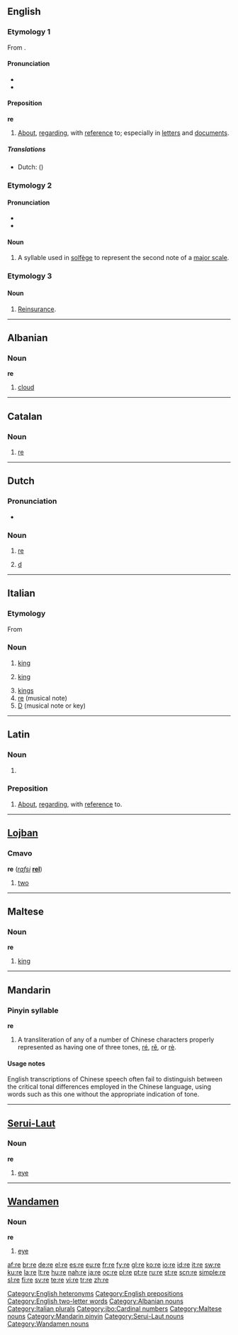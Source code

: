 {{wikipedia}}
{{also|Appendix:Variations of ‘re’}}
==English==

===Etymology 1===
From {{etyl|la}} {{term|lang=la|re}}.

====Pronunciation====
* {{IPA|/ɹiː/|/reɪ/}}
* {{rhymes|iː}}

====Preposition====
'''re'''

# [[about|About]], [[regarding]], with [[reference]] to; especially in [[letter]]s and [[document]]s.

=====Translations=====
{{trans-top|regarding}}
* Dutch: ({{t+|nl|wat}}) {{t-|nl|betreft}}
{{trans-mid}}
{{trans-bottom}}

===Etymology 2===

====Pronunciation====
* {{IPA|/reɪ/}}
* {{rhymes|eɪ}}

====Noun====
{{en-noun|-}}

# A syllable used in [[solfège]] to represent the second note of a [[major scale]].

===Etymology 3===
{{abbreviation}}

====Noun====
{{en-noun|-}}

# [[reinsurance|Reinsurance]].

[[Category:English heteronyms]]
[[Category:English prepositions]]
[[Category:English two-letter words]]

----

==Albanian==

===Noun===
'''re''' {{f}}

# [[cloud]]

[[Category:Albanian nouns]]

----

==Catalan==

===Noun===
{{ca-noun|m}}

# {{music|lang=ca}} [[#English|re]] {{gloss|second note of diatonic scale}}

----

==Dutch==

===Pronunciation===
* {{IPA|/re/|lang=nl}}

===Noun===
{{nl-noun2|f|’s|’tje}}

# {{context|Netherlands|music|lang=nl}} [[#English|re]] {{i|second note of a major scale}}
# {{context|Flemish|music|lang=nl}} [[d]] {{i|tone}}

----

==Italian==

===Etymology===
From {{etyl|la|it}} {{term|rex|lang=la}}

===Noun===
{{it-noun|re|m||}}

# [[king]]
# {{chess|lang=it}} [[king]]
# [[kings]]
# [[#English|re]] (musical note)
# [[D]] (musical note or key)

[[Category:Italian plurals]]

----

==Latin==

===Noun===
{{la-noun-form|rē}}

# {{inflection of|[[res#Latin|res]]||abl|s|lang=la}}

===Preposition===
{{infl|la|preposition|head=rē}}

# [[about|About]], [[regarding]], with [[reference]] to.

----

==[[Lojban]]==

===Cmavo===
'''re''' (''[[rafsi]]'' '''[[rel]]''')

# [[two]]

[[Category:jbo:Cardinal numbers]]

----

==Maltese==

===Noun===
'''re''' {{m}}

# [[king]]

[[Category:Maltese nouns]]

----

==Mandarin==

===Pinyin syllable===
'''re'''

# A transliteration of any of a number of Chinese characters properly represented as having one of three tones, [[ré]], [[rě]], or [[rè]].

====Usage notes====
English transcriptions of Chinese speech often fail to distinguish between the critical tonal differences employed in the Chinese language, using words such as this one without the appropriate indication of tone.

[[Category:Mandarin pinyin]]

----

==[[Serui-Laut]]==

===Noun===
'''re'''

# [[eye]]

[[Category:Serui-Laut nouns]]

----

==[[Wandamen]]==

===Noun===
'''re'''

# [[eye]]

[[Category:Wandamen nouns]]

[[af:re]]
[[br:re]]
[[de:re]]
[[el:re]]
[[es:re]]
[[eu:re]]
[[fr:re]]
[[fy:re]]
[[gl:re]]
[[ko:re]]
[[io:re]]
[[id:re]]
[[it:re]]
[[sw:re]]
[[ku:re]]
[[la:re]]
[[lt:re]]
[[hu:re]]
[[nah:re]]
[[ja:re]]
[[oc:re]]
[[pl:re]]
[[pt:re]]
[[ru:re]]
[[st:re]]
[[scn:re]]
[[simple:re]]
[[sl:re]]
[[fi:re]]
[[sv:re]]
[[te:re]]
[[vi:re]]
[[tr:re]]
[[zh:re]]